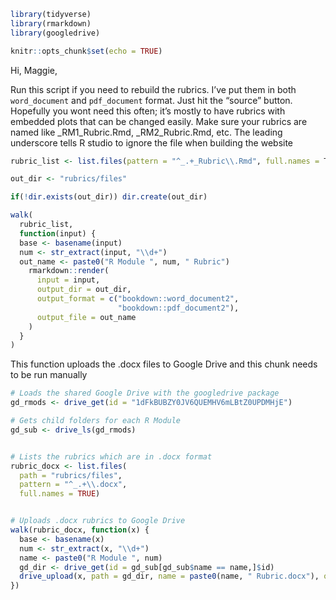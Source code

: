 
```r
library(tidyverse)
library(rmarkdown)
library(googledrive)

knitr::opts_chunk$set(echo = TRUE)

```


Hi, Maggie,

Run this script if you need to rebuild the rubrics. I've put them in both
`word_document` and `pdf_document` format. Just hit the "source" button.
Hopefully you wont need this often; it's mostly to have rubrics with embedded
plots that can be changed easily.   Make sure your rubrics are named like
_RM1_Rubric.Rmd, _RM2_Rubric.Rmd, etc. The leading underscore tells R studio
to ignore the file when building the website

``` r
rubric_list <- list.files(pattern = "^_.+_Rubric\\.Rmd", full.names = T)

out_dir <- "rubrics/files"

if(!dir.exists(out_dir)) dir.create(out_dir)

walk(
  rubric_list,
  function(input) {
  base <- basename(input)
  num <- str_extract(input, "\\d+")
  out_name <- paste0("R Module ", num, " Rubric")
    rmarkdown::render(
      input = input,
      output_dir = out_dir,
      output_format = c("bookdown::word_document2",
                        "bookdown::pdf_document2"),
      output_file = out_name
    )
  }
)
```

This function uploads the .docx files to Google Drive and this chunk needs to be run manually
``` r

# Loads the shared Google Drive with the googledrive package
gd_rmods <- drive_get(id = "1dFkBUBZY0JV6QUEMHV6mLBtZ0UPDMHjE")

# Gets child folders for each R Module
gd_sub <- drive_ls(gd_rmods)


# Lists the rubrics which are in .docx format
rubric_docx <- list.files(
  path = "rubrics/files",
  pattern = "^_.+\\.docx",
  full.names = TRUE)


# Uploads .docx rubrics to Google Drive
walk(rubric_docx, function(x) {
  base <- basename(x)
  num <- str_extract(x, "\\d+")
  name <- paste0("R Module ", num)
  gd_dir <- drive_get(id = gd_sub[gd_sub$name == name,]$id)
  drive_upload(x, path = gd_dir, name = paste0(name, " Rubric.docx"), overwrite = T)
})
```